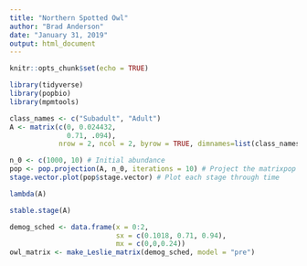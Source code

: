 ```yaml
---
title: "Northern Spotted Owl"
author: "Brad Anderson"
date: "January 31, 2019"
output: html_document
---
```


```r
knitr::opts_chunk$set(echo = TRUE)
```

```r
library(tidyverse)
library(popbio)
library(mpmtools)
```

```r

class_names <- c("Subadult", "Adult")
A <- matrix(c(0, 0.024432,
              0.71, .094),
            nrow = 2, ncol = 2, byrow = TRUE, dimnames=list(class_names, class_names))
```

```r
n_0 <- c(1000, 10) # Initial abundance
pop <- pop.projection(A, n_0, iterations = 10) # Project the matrixpop
stage.vector.plot(pop$stage.vector) # Plot each stage through time
```

```r
lambda(A)

stable.stage(A)
```


```r
demog_sched <- data.frame(x = 0:2,
                          sx = c(0.1018, 0.71, 0.94),
                          mx = c(0,0,0.24))
owl_matrix <- make_Leslie_matrix(demog_sched, model = "pre")
```

